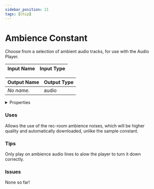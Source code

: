 ```yaml
---
sidebar_position: 21
tags: [Chip]
---
```


# Ambience Constant

Choose from a selection of ambient audio tracks, for use with the Audio Player.




<EsbSvg />

| Input Name | Input Type |
|-----------|-----------|

| Output Name | Output Type |
|-----------|-----------|
| *No name.* | audio |


<details>
  <summary>Properties</summary>
  <div>
    <div>
    <table>
      <thead>
        <tr>
          <th>Is beta required?</th>
          <th>❌</th>
        </tr>
        <tr>
          <th>Is this chip a trolling risk?</th>
          <th>❌</th>
        </tr>
        <tr>
          <th>Chip UUID</th>
          <th>1ad615de-65ea-40a3-b500-3a5b56b2a65d</th>
        </tr>
      </thead>
    </table>
    </div>
  </div>
</details>

### Uses

Allows the use of the rec-room ambience noises, which will be higher quality and automatically downloaded, unlike the sample constant. 

### Tips

Only play on ambience audio lines to alow the player to turn it down correctly.

### Issues

None so far!